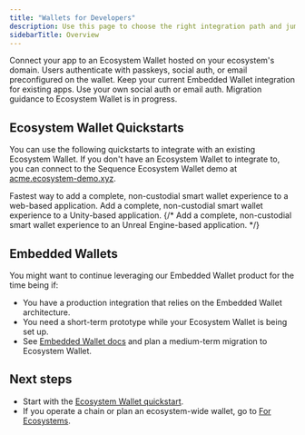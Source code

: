 ```yaml
---
title: "Wallets for Developers"
description: Use this page to choose the right integration path and jump to the relevant guides.
sidebarTitle: Overview
---
```


<CardGroup>
  <Card title="Ecosystem Wallet (v6)" href="/solutions/wallets/developers/ecosystem-wallet/quickstart">
    Connect your app to an Ecosystem Wallet hosted on your ecosystem's domain. Users authenticate with passkeys, social auth, or email preconfigured on the wallet.
  </Card>
  <Card title="Embedded Wallet (v5)" href="/solutions/wallets/developers/embedded-wallet/overview">
    Keep your current Embedded Wallet integration for existing apps. Use your own social auth or email auth. Migration guidance to Ecosystem Wallet is in progress.
  </Card>
</CardGroup>

## Ecosystem Wallet Quickstarts

You can use the following quickstarts to integrate with an existing Ecosystem Wallet. If you don't have an Ecosystem Wallet to integrate to, you can connect to the Sequence Ecosystem Wallet demo at [acme.ecosystem-demo.xyz](https://acme.ecosystem-demo.xyz).

<CardGroup>
  <Card title="Web SDK" icon="code" href="/solutions/wallets/developers/ecosystem-wallet/quickstart">
    Fastest way to add a complete, non-custodial smart wallet experience to a web-based application.
  </Card>
  <Card title="Unity SDK" icon="unity" href="/solutions/wallets/developers/ecosystem-wallet/unity-quickstart">
    Add a complete, non-custodial smart wallet experience to a Unity-based application.
  </Card>
  {/* <Card title="Unreal SDK" href="/solutions/wallets/developers/ecosystem-wallet/unreal-quickstart">
    Add a complete, non-custodial smart wallet experience to an Unreal Engine-based application.
  </Card> */}
</CardGroup>

## Embedded Wallets

You might want to continue leveraging our Embedded Wallet product for the time being if:

- You have a production integration that relies on the Embedded Wallet architecture.
- You need a short-term prototype while your Ecosystem Wallet is being set up.
- See [Embedded Wallet docs](/solutions/wallets/developers/embedded-wallet/overview) and plan a medium-term migration to Ecosystem Wallet.

## Next steps

- Start with the [Ecosystem Wallet quickstart](/solutions/wallets/developers/ecosystem-wallet/quickstart).  
- If you operate a chain or plan an ecosystem-wide wallet, go to [For Ecosystems](/solutions/wallets/ecosystems/overview).
